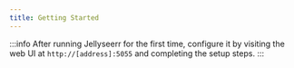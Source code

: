 ```yaml
---
title: Getting Started
---
```


:::info
After running Jellyseerr for the first time, configure it by visiting the web UI at `http://[address]:5055` and completing the setup steps.
:::

<DocCardList />